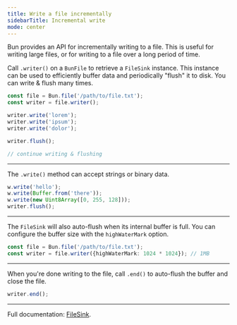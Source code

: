 ```yaml
---
title: Write a file incrementally
sidebarTitle: Incremental write
mode: center
---
```


Bun provides an API for incrementally writing to a file. This is useful for writing large files, or for writing to a file over a long period of time.

Call `.writer()` on a `BunFile` to retrieve a `FileSink` instance. This instance can be used to efficiently buffer data and periodically "flush" it to disk. You can write & flush many times.

```ts
const file = Bun.file('/path/to/file.txt');
const writer = file.writer();

writer.write('lorem');
writer.write('ipsum');
writer.write('dolor');

writer.flush();

// continue writing & flushing
```

---

The `.write()` method can accept strings or binary data.

```ts
w.write('hello');
w.write(Buffer.from('there'));
w.write(new Uint8Array([0, 255, 128]));
writer.flush();
```

---

The `FileSink` will also auto-flush when its internal buffer is full. You can configure the buffer size with the `highWaterMark` option.

```ts
const file = Bun.file('/path/to/file.txt');
const writer = file.writer({highWaterMark: 1024 * 1024}); // 1MB
```

---

When you're done writing to the file, call `.end()` to auto-flush the buffer and close the file.

```ts
writer.end();
```

---

Full documentation: [FileSink](https://bun.com/docs/api/file-io#incremental-writing-with-filesink).
